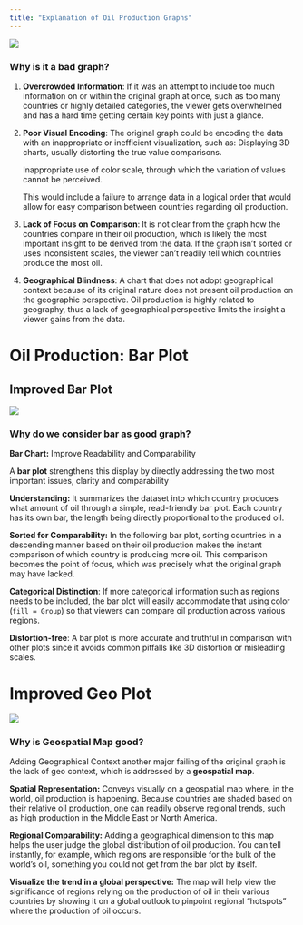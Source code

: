 ```yaml
---
title: "Explanation of Oil Production Graphs"
---
```



![](oil_graph.jpg)

### Why is it a bad graph? 

1. **Overcrowded Information**: If it was an attempt to include too much information on or within the original graph at once, such as too many countries or highly detailed categories, the viewer gets overwhelmed and has a hard time getting certain key points with just a glance.

2.  **Poor Visual Encoding**: The original graph could be encoding the data with an inappropriate or inefficient visualization, such as: Displaying 3D charts, usually distorting the true value comparisons.

    Inappropriate use of color scale, through which the variation of values cannot be perceived.

    This would include a failure to arrange data in a logical order that would allow for easy comparison between countries regarding oil production.

3.  **Lack of Focus on Comparison**: It is not clear from the graph how the countries compare in their oil production, which is likely the most important insight to be derived from the data. If the graph isn't sorted or uses inconsistent scales, the viewer can't readily tell which countries produce the most oil.

4.  **Geographical Blindness**: A chart that does not adopt geographical context because of its original nature does not present oil production on the geographic perspective. Oil production is highly related to geography, thus a lack of geographical perspective limits the insight a viewer gains from the data.

# Oil Production: Bar Plot
## Improved Bar Plot

![](oil_bargraph.jpg)

### Why do we consider bar as good graph?

**Bar Chart:** Improve Readability and Comparability

A **bar plot** strengthens this display by directly addressing the two most important issues, clarity and comparability

**Understanding:** It summarizes the dataset into which country produces what amount of oil through a simple, read-friendly bar plot. Each country has its own bar, the length being directly proportional to the produced oil.

**Sorted for Comparability:** In the following bar plot, sorting countries in a descending manner based on their oil production makes the instant comparison of which country is producing more oil. This comparison becomes the point of focus, which was precisely what the original graph may have lacked.

**Categorical Distinction**: If more categorical information such as regions needs to be included, the bar plot will easily accommodate that using color (`fill = Group`) so that viewers can compare oil production across various regions.

**Distortion-free**: A bar plot is more accurate and truthful in comparison with other plots since it avoids common pitfalls like 3D distortion or misleading scales.

# Improved Geo Plot

![](oil_geograph.jpg) 

### Why is Geospatial Map good?

Adding Geographical Context another major failing of the original graph is the lack of geo context, which is addressed by a **geospatial map**.

**Spatial Representation:** Conveys visually on a geospatial map where, in the world, oil production is happening. Because countries are shaded based on their relative oil production, one can readily observe regional trends, such as high production in the Middle East or North America.

**Regional Comparability:** Adding a geographical dimension to this map helps the user judge the global distribution of oil production. You can tell instantly, for example, which regions are responsible for the bulk of the world's oil, something you could not get from the bar plot by itself.

**Visualize the trend in a global perspective:** The map will help view the significance of regions relying on the production of oil in their various countries by showing it on a global outlook to pinpoint regional "hotspots" where the production of oil occurs.
